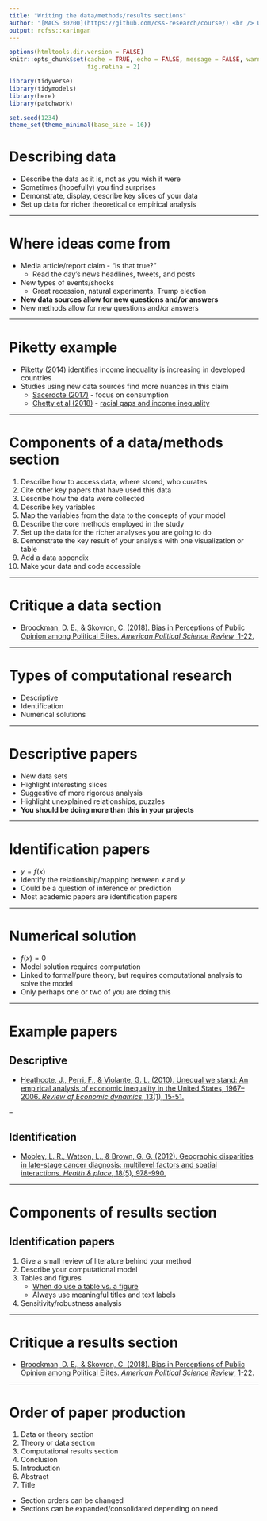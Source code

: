 ```yaml
---
title: "Writing the data/methods/results sections"
author: "[MACS 30200](https://github.com/css-research/course/) <br /> University of Chicago"
output: rcfss::xaringan
---
```


```r
options(htmltools.dir.version = FALSE)
knitr::opts_chunk$set(cache = TRUE, echo = FALSE, message = FALSE, warning = FALSE,
                      fig.retina = 2)

library(tidyverse)
library(tidymodels)
library(here)
library(patchwork)

set.seed(1234)
theme_set(theme_minimal(base_size = 16))
```

# Describing data

* Describe the data as it is, not as you wish it were
* Sometimes (hopefully) you find surprises
* Demonstrate, display, describe key slices of your data
* Set up data for richer theoretical or empirical analysis

---

# Where ideas come from

* Media article/report claim - "is that true?"
    * Read the day's news headlines, tweets, and posts
* New types of events/shocks
    * Great recession, natural experiments, Trump election
* **New data sources allow for new questions and/or answers**
* New methods allow for new questions and/or answers

---

# Piketty example

* Piketty (2014) identifies income inequality is increasing in developed countries
* Studies using new data sources find more nuances in this claim
    * [Sacerdote (2017)](http://www.nber.org/papers/w23292) - focus on consumption
    * [Chetty et al (2018)](http://www.equality-of-opportunity.org/assets/documents/race_paper.pdf) - [racial gaps and income inequality](https://www.nytimes.com/interactive/2018/03/19/upshot/race-class-white-and-black-men.html)

---

# Components of a data/methods section

1. Describe how to access data, where stored, who curates
1. Cite other key papers that have used this data
1. Describe how the data were collected
1. Describe key variables
1. Map the variables from the data to the concepts of your model
1. Describe the core methods employed in the study
1. Set up the data for the richer analyses you are going to do
1. Demonstrate the key result of your analysis with one visualization or table
1. Add a data appendix
1. Make your data and code accessible

---

# Critique a data section

* [Broockman, D. E., & Skovron, C. (2018). Bias in Perceptions of Public Opinion among Political Elites. *American Political Science Review*, 1-22.](https://www.cambridge.org/core/journals/american-political-science-review/article/bias-in-perceptions-of-public-opinion-among-political-elites/2EF080E04D3AAE6AC1C894F52642E706/share/1bd83a8a05b6ac177c51e7a19aee1c55f3ef4b97)

---

# Types of computational research

* Descriptive
* Identification
* Numerical solutions

---

# Descriptive papers

* New data sets
* Highlight interesting slices
* Suggestive of more rigorous analysis
* Highlight unexplained relationships, puzzles
* **You should be doing more than this in your projects**

---

# Identification papers

* $y = f(x)$
* Identify the relationship/mapping between $x$ and $y$
* Could be a question of inference or prediction
* Most academic papers are identification papers

---

# Numerical solution

* $f(x) = 0$
* Model solution requires computation
* Linked to formal/pure theory, but requires computational analysis to solve the model
* Only perhaps one or two of you are doing this

---

# Example papers

## Descriptive

* [Heathcote, J., Perri, F., & Violante, G. L. (2010). Unequal we stand: An empirical analysis of economic inequality in the United States, 1967–2006. *Review of Economic dynamics*, 13(1), 15-51.](https://www.minneapolisfed.org/research/sr/sr436.pdf)

--

## Identification

* [Mobley, L. R., Watson, L., & Brown, G. G. (2012). Geographic disparities in late-stage cancer diagnosis: multilevel factors and spatial interactions. *Health & place*, 18(5), 978-990.](https://www.sciencedirect.com/science/article/pii/S1353829212001165)

---

# Components of results section

## Identification papers

1. Give a small review of literature behind your method
1. Describe your computational model
1. Tables and figures
    * [When do use a table vs. a figure](https://www.cambridge.org/core/journals/perspectives-on-politics/article/using-graphs-instead-of-tables-in-political-science/9FD63E9EE686AF046732191EE8A68034)
    * Always use meaningful titles and text labels
1. Sensitivity/robustness analysis

---

# Critique a results section

* [Broockman, D. E., & Skovron, C. (2018). Bias in Perceptions of Public Opinion among Political Elites. *American Political Science Review*, 1-22.](https://www.cambridge.org/core/journals/american-political-science-review/article/bias-in-perceptions-of-public-opinion-among-political-elites/2EF080E04D3AAE6AC1C894F52642E706/share/1bd83a8a05b6ac177c51e7a19aee1c55f3ef4b97)

---

# Order of paper production

1. Data or theory section
1. Theory or data section
1. Computational results section
1. Conclusion
1. Introduction
1. Abstract
1. Title

* Section orders can be changed
* Sections can be expanded/consolidated depending on need

